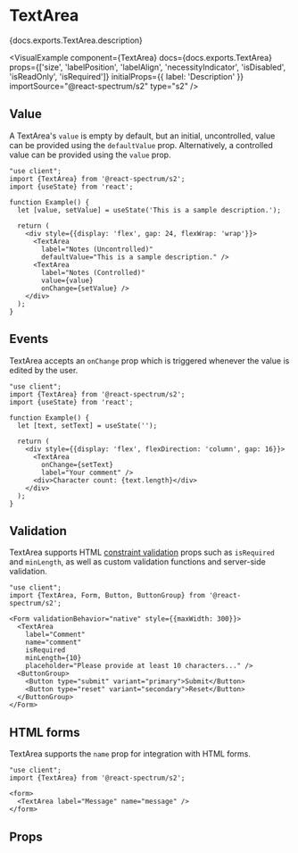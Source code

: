 

# TextArea

<PageDescription>{docs.exports.TextArea.description}</PageDescription>

<VisualExample
  component={TextArea}
  docs={docs.exports.TextArea}
  props={['size', 'labelPosition', 'labelAlign', 'necessityIndicator', 'isDisabled', 'isReadOnly', 'isRequired']}
  initialProps={{
    label: 'Description'
  }}
  importSource="@react-spectrum/s2"
  type="s2" />

## Value

A TextArea's `value` is empty by default, but an initial, uncontrolled, value can be provided using the `defaultValue` prop. Alternatively, a controlled value can be provided using the `value` prop.

```tsx render hideImports
"use client";
import {TextArea} from '@react-spectrum/s2';
import {useState} from 'react';

function Example() {
  let [value, setValue] = useState('This is a sample description.');

  return (
    <div style={{display: 'flex', gap: 24, flexWrap: 'wrap'}}>
      <TextArea
        label="Notes (Uncontrolled)"
        defaultValue="This is a sample description." />
      <TextArea
        label="Notes (Controlled)"
        value={value}
        onChange={setValue} />
    </div>
  );
}
```

## Events

TextArea accepts an `onChange` prop which is triggered whenever the value is edited by the user.

```tsx render hideImports
"use client";
import {TextArea} from '@react-spectrum/s2';
import {useState} from 'react';

function Example() {
  let [text, setText] = useState('');

  return (
    <div style={{display: 'flex', flexDirection: 'column', gap: 16}}>
      <TextArea
        onChange={setText}
        label="Your comment" />
      <div>Character count: {text.length}</div>
    </div>
  );
}
```

## Validation

TextArea supports HTML [constraint validation](https://developer.mozilla.org/en-US/docs/Web/HTML/Constraint_validation) props such as `isRequired` and `minLength`, as well as custom validation functions and server-side validation.

```tsx render hideImports
"use client";
import {TextArea, Form, Button, ButtonGroup} from '@react-spectrum/s2';

<Form validationBehavior="native" style={{maxWidth: 300}}>
  <TextArea 
    label="Comment" 
    name="comment" 
    isRequired 
    minLength={10} 
    placeholder="Please provide at least 10 characters..." />
  <ButtonGroup>
    <Button type="submit" variant="primary">Submit</Button>
    <Button type="reset" variant="secondary">Reset</Button>
  </ButtonGroup>
</Form>
```

## HTML forms

TextArea supports the `name` prop for integration with HTML forms.

```tsx render hideImports
"use client";
import {TextArea} from '@react-spectrum/s2';

<form>
  <TextArea label="Message" name="message" />
</form>
```

## Props

<PropTable component={docs.exports.TextArea} links={docs.links} />
